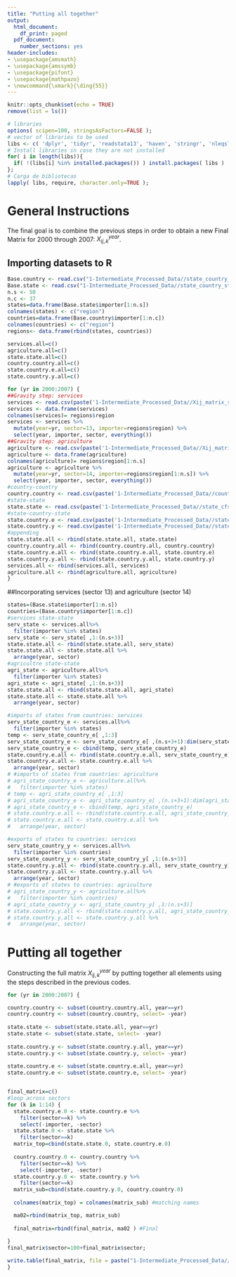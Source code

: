 ```yaml
---
title: "Putting all together"
output:
  html_document:
    df_print: paged
  pdf_document:
    number_sections: yes
header-includes:
- \usepackage{amsmath}
- \usepackage{amssymb}
- \usepackage{pifont}
- \usepackage{mathpazo}
- \newcommand{\xmark}{\ding{55}}
---
```



```r
knitr::opts_chunk$set(echo = TRUE)
remove(list = ls())
```

```r
# libraries
options( scipen=100, stringsAsFactors=FALSE );
# vector of libraries to be used
libs <- c( 'dplyr', 'tidyr', 'readstata13', 'haven', 'stringr', 'nleqslv', 'gdata', 'Statamarkdown', 'reshape2');
# Install libraries in case they are not installed
for( i in length(libs)){ 
  if( !(libs[i] %in% installed.packages()) ) install.packages( libs ) 
};
# Carga de bibliotecas
lapply( libs, require, character.only=TRUE );
```

# General Instructions

The final goal is to combine the previous steps in order to obtain a new Final Matrix for 2000 through 2007: $X_{ij,k}^{year}$.

## Importing datasets to R
```r

Base.country <- read.csv("1-Intermediate_Processed_Data//state_country_step_y_2000.txt", header = TRUE, sep = ",", dec = ".")
Base.state <- read.csv("1-Intermediate_Processed_Data//state_country_step_e_2000.txt", header = TRUE, sep = ",", dec = ".")
n.s <- 50
n.c <- 37
states=data.frame(Base.state$importer[1:n.s])
colnames(states) <- c("region")
countries=data.frame(Base.country$importer[1:n.c])
colnames(countries) <- c("region")
regions<- data.frame(rbind(states, countries))

services.all=c()
agriculture.all=c()
state.state.all=c()
country.country.all=c()
state.country.e.all=c()
state.country.y.all=c()

for (yr in 2000:2007) {
##Gravity step: services  
services <- read.csv(paste('1-Intermediate_Processed_Data//Xij_matrix_services_', yr, '.csv', sep= ""), header = TRUE, sep = ",", dec = ".")
services <- data.frame(services)
colnames(services)= regions$region
services <- services %>%
  mutate(year=yr, sector=13, importer=regions$region) %>%
  select(year, importer, sector, everything())
##Gravity step: agriculture  
agriculture <- read.csv(paste('1-Intermediate_Processed_Data//Xij_matrix_agric_', yr, '.csv', sep= ""), header = TRUE, sep = ",", dec = ".")
agriculture <- data.frame(agriculture)
colnames(agriculture)= regions$region[1:n.s]
agriculture <- agriculture %>%
  mutate(year=yr, sector=14, importer=regions$region[1:n.s]) %>%
  select(year, importer, sector, everything())
#country-country
country.country <- read.csv(paste('1-Intermediate_Processed_Data//country_country_step_', yr, '.txt', sep= ""), header = TRUE, sep = ",", dec = ".")
#state-state
state.state <- read.csv(paste('1-Intermediate_Processed_Data//state_cfs_step_', yr, '.txt', sep= ""), header = TRUE, sep = ",", dec = ".")
#state-country-state
state.country.e <- read.csv(paste('1-Intermediate_Processed_Data//state_country_step_e_', yr, '.txt', sep= ""), header = TRUE, sep = ",", dec = ".")
state.country.y <- read.csv(paste('1-Intermediate_Processed_Data//state_country_step_y_', yr, '.txt', sep= ""), header = TRUE, sep = ",", dec = ".")
#appending
state.state.all <- rbind(state.state.all, state.state)
country.country.all <- rbind(country.country.all, country.country)
state.country.e.all <- rbind(state.country.e.all, state.country.e)
state.country.y.all <- rbind(state.country.y.all, state.country.y)
services.all <- rbind(services.all, services)
agriculture.all <- rbind(agriculture.all, agriculture)
}
```

##Incorporating services (sector 13) and agriculture (sector 14)
```r
states=(Base.state$importer[1:n.s])
countries=(Base.country$importer[1:n.c])
#services state-state
serv_state <- services.all%>%
  filter(importer %in% states)
serv_state <- serv_state[ ,1:(n.s+3)]
state.state.all <- rbind(state.state.all, serv_state)
state.state.all <- state.state.all %>%
  arrange(year, sector)
#agricultre state-state
agri_state <- agriculture.all%>%
  filter(importer %in% states)
agri_state <- agri_state[ ,1:(n.s+3)]
state.state.all <- rbind(state.state.all, agri_state)
state.state.all <- state.state.all %>%
  arrange(year, sector)

#imports of states from countries: services
serv_state_country_e <- services.all%>%
  filter(importer %in% states)
temp <- serv_state_country_e[ ,1:3]
serv_state_country_e <- serv_state_country_e[ ,(n.s+3+1):dim(serv_state_country_e)[2]]
serv_state_country_e <- cbind(temp, serv_state_country_e)
state.country.e.all <- rbind(state.country.e.all, serv_state_country_e)
state.country.e.all <- state.country.e.all %>%
  arrange(year, sector)
# #imports of states from countries: agriculture
# agri_state_country_e <- agriculture.all%>%
#   filter(importer %in% states)
# temp <- agri_state_country_e[ ,1:3]
# agri_state_country_e <- agri_state_country_e[ ,(n.s+3+1):dim(agri_state_country_e)[2]]
# agri_state_country_e <- cbind(temp, agri_state_country_e)
# state.country.e.all <- rbind(state.country.e.all, agri_state_country_e)
# state.country.e.all <- state.country.e.all %>%
#   arrange(year, sector)

#exports of states to countries: services
serv_state_country_y <- services.all%>%
  filter(importer %in% countries)
serv_state_country_y <- serv_state_country_y[ ,1:(n.s+3)]
state.country.y.all <- rbind(state.country.y.all, serv_state_country_y)
state.country.y.all <- state.country.y.all %>%
  arrange(year, sector)
# #exports of states to countries: agriculture
# agri_state_country_y <- agriculture.all%>%
#   filter(importer %in% countries)
# agri_state_country_y <- agri_state_country_y[ ,1:(n.s+3)]
# state.country.y.all <- rbind(state.country.y.all, agri_state_country_y)
# state.country.y.all <- state.country.y.all %>%
#   arrange(year, sector)
```

# Putting all together

Constructing the full matrix $X_{ij,k}^{year}$ by putting together all elements using the steps described in the previous codes. 
```r

for (yr in 2000:2007) {

country.country <- subset(country.country.all, year==yr)
country.country <- subset(country.country, select= -year)  
  
state.state <- subset(state.state.all, year==yr)
state.state <- subset(state.state, select= -year)   
  
state.country.y <- subset(state.country.y.all, year==yr)
state.country.y <- subset(state.country.y, select= -year)   
  
state.country.e <- subset(state.country.e.all, year==yr)
state.country.e <- subset(state.country.e, select= -year) 


final_matrix=c()
#loop across sectors
for (k in 1:14) {
  state.country.e.0 <- state.country.e %>%
    filter(sector==k) %>%
    select(-importer, -sector)
  state.state.0 <- state.state %>%
    filter(sector==k)
  matrix_top=cbind(state.state.0, state.country.e.0)
   
  country.country.0 <- country.country %>%
    filter(sector==k) %>%
    select(-importer, -sector)
  state.country.y.0 <- state.country.y %>%
    filter(sector==k)
  matrix_sub=cbind(state.country.y.0, country.country.0)
  
  colnames(matrix_top) = colnames(matrix_sub) #matching names

  ma02=rbind(matrix_top, matrix_sub)
  
  final_matrix=rbind(final_matrix, ma02 ) #Final 
  
}
final_matrix$sector=100+final_matrix$sector;

write.table(final_matrix, file = paste("1-Intermediate_Processed_Data//final_matrix_", yr, ".csv", sep=""), sep = ",", row.names = FALSE)
}

```

